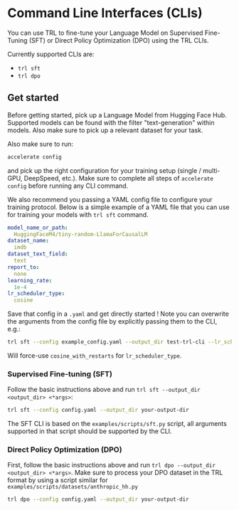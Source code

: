 # Command Line Interfaces (CLIs)

You can use TRL to fine-tune your Language Model on Supervised Fine-Tuning (SFT) or Direct Policy Optimization (DPO) using the TRL CLIs.

Currently supported CLIs are:

- `trl sft`
- `trl dpo`

## Get started 

Before getting started, pick up a Language Model from Hugging Face Hub. Supported models can be found with the filter "text-generation" within models. Also make sure to pick up a relevant dataset for your task.

Also make sure to run:
```bash
accelerate config
```
and pick up the right configuration for your training setup (single / multi-GPU, DeepSpeed, etc.). Make sure to complete all steps of `accelerate config` before running any CLI command.

We also recommend you passing a YAML config file to configure your training protocol. Below is a simple example of a YAML file that you can use for training your models with `trl sft` command.

```yaml
model_name_or_path:
  HuggingFaceM4/tiny-random-LlamaForCausalLM
dataset_name:
  imdb
dataset_text_field:
  text
report_to:
  none
learning_rate:
  1e-4
lr_scheduler_type:
  cosine
```

Save that config in a `.yaml` and get directly started ! Note you can overwrite the arguments from the config file by explicitly passing them to the CLI, e.g.:

```bash
trl sft --config example_config.yaml --output_dir test-trl-cli --lr_scheduler_type cosine_with_restarts
```

Will force-use `cosine_with_restarts` for `lr_scheduler_type`.

### Supervised Fine-tuning (SFT)

Follow the basic instructions above and run `trl sft --output_dir <output_dir> <*args>`: 

```bash
trl sft --config config.yaml --output_dir your-output-dir 
```

The SFT CLI is based on the `examples/scripts/sft.py` script, all arguments supported in that script should be supported by the CLI.

### Direct Policy Optimization (DPO)

First, follow the basic instructions above and run `trl dpo --output_dir <output_dir> <*args>`. Make sure to process your DPO dataset in the TRL format by using a script similar for `examples/scripts/datasets/anthropic_hh.py`


```bash
trl dpo --config config.yaml --output_dir your-output-dir 
```